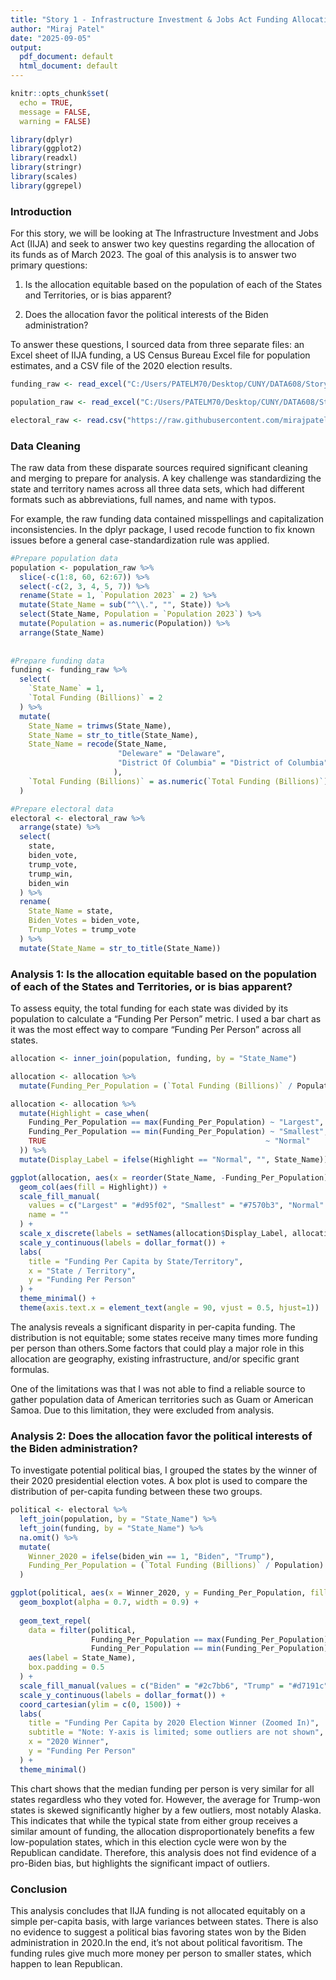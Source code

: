 ---
title: "Story 1 - Infrastructure Investment & Jobs Act Funding Allocation"
author: "Miraj Patel"
date: "2025-09-05"
output:
  pdf_document: default
  html_document: default
---

```{r setup, include=FALSE}
knitr::opts_chunk$set(
  echo = TRUE,
  message = FALSE,
  warning = FALSE)
```

```{r load libraries, echo=FALSE}

library(dplyr)
library(ggplot2)
library(readxl)
library(stringr)
library(scales)
library(ggrepel)
```

### Introduction

For this story, we will be looking at The Infrastructure Investment and Jobs Act (IIJA) and seek to answer two key questins regarding the allocation of its funds as of March 2023. The goal of this analysis is to answer two primary questions:

1. Is the allocation equitable based on the population of each of the States and Territories, or is bias apparent?

2. Does the allocation favor the political interests of the Biden administration?

To answer these questions, I sourced data from three separate files: an Excel sheet of IIJA funding, a US Census Bureau Excel file for population estimates, and a CSV file of the 2020 election results.

```{r load data, echo=FALSE}

funding_raw <- read_excel("C:/Users/PATELM70/Desktop/CUNY/DATA608/Story 1/IIJA FUNDING AS OF MARCH 2023.xlsx")

population_raw <- read_excel("C:/Users/PATELM70/Desktop/CUNY/DATA608/Story 1/NST-EST2024-POP.xlsx")

electoral_raw <- read.csv("https://raw.githubusercontent.com/mirajpatel289/DATA608/70f3cb0794820cdaabdbb6992cc90683821ab2cc/voting.csv")
```


### Data Cleaning

The raw data from these disparate sources required significant cleaning and merging to prepare for analysis. A key challenge was standardizing the state and territory names across all three data sets, which had different formats such as abbreviations, full names, and name with typos.

For example, the raw funding data contained misspellings and capitalization inconsistencies. In the dplyr package, I used recode function to fix  known issues before a general case-standardization rule was applied.

```{r clean funding, population. & electoral dataframes, echo=FALSE}

#Prepare population data
population <- population_raw %>%
  slice(-c(1:8, 60, 62:67)) %>%
  select(-c(2, 3, 4, 5, 7)) %>%
  rename(State = 1, `Population 2023` = 2) %>%
  mutate(State_Name = sub("^\\.", "", State)) %>%
  select(State_Name, Population = `Population 2023`) %>%
  mutate(Population = as.numeric(Population)) %>%
  arrange(State_Name)
  
  
#Prepare funding data
funding <- funding_raw %>%
  select(
    `State_Name` = 1, 
    `Total Funding (Billions)` = 2
  ) %>%
  mutate(
    State_Name = trimws(State_Name),
    State_Name = str_to_title(State_Name),
    State_Name = recode(State_Name,
                        "Deleware" = "Delaware",
                        "District Of Columbia" = "District of Columbia"
                       ),
    `Total Funding (Billions)` = as.numeric(`Total Funding (Billions)`)
  )

#Prepare electoral data
electoral <- electoral_raw %>%
  arrange(state) %>%
  select(
    state,
    biden_vote,
    trump_vote,
    trump_win,
    biden_win
  ) %>%
  rename(
    State_Name = state,
    Biden_Votes = biden_vote,
    Trump_Votes = trump_vote
  ) %>%
  mutate(State_Name = str_to_title(State_Name))
```

### Analysis 1: Is the allocation equitable based on the population of each of the States and Territories, or is bias apparent?

To assess equity, the total funding for each state was divided by its population to calculate a "Funding Per Person" metric. I used a bar chart as it was the most effect way to compare "Funding Per Person" across all states. 

```{r analysis for allocation based on population, echo=FALSE}

allocation <- inner_join(population, funding, by = "State_Name")

allocation <- allocation %>%
  mutate(Funding_Per_Population = (`Total Funding (Billions)` / Population) * 10^9)
```

```{r allocation plotting, echo=FALSE}

allocation <- allocation %>%
  mutate(Highlight = case_when(
    Funding_Per_Population == max(Funding_Per_Population) ~ "Largest",
    Funding_Per_Population == min(Funding_Per_Population) ~ "Smallest",
    TRUE                                                 ~ "Normal"
  )) %>%
  mutate(Display_Label = ifelse(Highlight == "Normal", "", State_Name))
```

``` {r bar chart, echo=FALSE}

ggplot(allocation, aes(x = reorder(State_Name, -Funding_Per_Population), y = Funding_Per_Population)) +
  geom_col(aes(fill = Highlight)) +
  scale_fill_manual(
    values = c("Largest" = "#d95f02", "Smallest" = "#7570b3", "Normal" = "grey80"),
    name = ""
  ) +
  scale_x_discrete(labels = setNames(allocation$Display_Label, allocation$State_Name)) +
  scale_y_continuous(labels = dollar_format()) +
  labs(
    title = "Funding Per Capita by State/Territory",
    x = "State / Territory",
    y = "Funding Per Person"
  ) +
  theme_minimal() +
  theme(axis.text.x = element_text(angle = 90, vjust = 0.5, hjust=1))
```

The analysis reveals a significant disparity in per-capita funding. The distribution is not equitable; some states receive many times more funding per person than others.Some factors that could play a major role in this allocation are geography, existing infrastructure, and/or specific grant formulas.

One of the limitations was that I was not able to find a reliable source to gather population data of American territories such as Guam or American Samoa. Due to this limitation, they were excluded from analysis.

### Analysis 2: Does the allocation favor the political interests of the Biden administration?

To investigate potential political bias, I grouped the states by the winner of their 2020 presidential election votes. A box plot is used to compare the distribution of per-capita funding between these two groups.

```{r merge electoral, funding, population, echo=FALSE}

political <- electoral %>%
  left_join(population, by = "State_Name") %>%
  left_join(funding, by = "State_Name") %>%
  na.omit() %>%
  mutate(
    Winner_2020 = ifelse(biden_win == 1, "Biden", "Trump"),
    Funding_Per_Population = (`Total Funding (Billions)` / Population) * 10^9
  )
```

```{r zoomed in box plot, echo=FALSE}
ggplot(political, aes(x = Winner_2020, y = Funding_Per_Population, fill = Winner_2020)) +
  geom_boxplot(alpha = 0.7, width = 0.9) +
  
  geom_text_repel(
    data = filter(political, 
                  Funding_Per_Population == max(Funding_Per_Population) | 
                  Funding_Per_Population == min(Funding_Per_Population)),
    aes(label = State_Name),
    box.padding = 0.5
  ) +
  scale_fill_manual(values = c("Biden" = "#2c7bb6", "Trump" = "#d7191c")) +
  scale_y_continuous(labels = dollar_format()) +
  coord_cartesian(ylim = c(0, 1500)) +
  labs(
    title = "Funding Per Capita by 2020 Election Winner (Zoomed In)",
    subtitle = "Note: Y-axis is limited; some outliers are not shown",
    x = "2020 Winner",
    y = "Funding Per Person"
  ) +
  theme_minimal()
```

This chart shows that the median funding per person is very similar for all states regardless who they voted for. However, the average for Trump-won states is skewed significantly higher by a few outliers, most notably Alaska. This indicates that while the typical state from either group receives a similar amount of funding, the allocation disproportionately benefits a few low-population states, which in this election cycle were won by the Republican candidate. Therefore, this analysis does not find evidence of a pro-Biden bias, but highlights the significant impact of outliers.

### Conclusion

This analysis concludes that IIJA funding is not allocated equitably on a simple per-capita basis, with large variances between states. There is also no evidence to suggest a political bias favoring states won by the Biden administration in 2020.In the end, it’s not about political favoritism. The funding rules give much more money per person to smaller states, which happen to lean Republican.